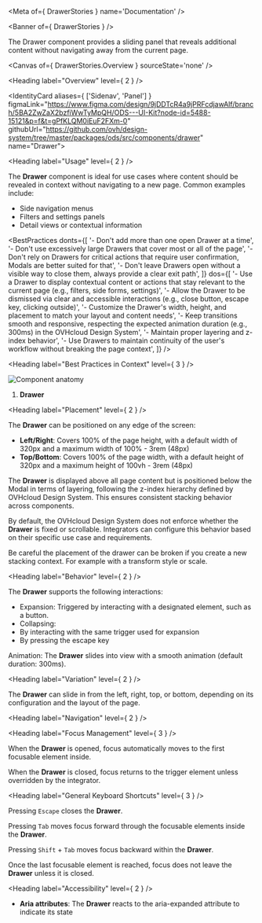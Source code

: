 
<Meta of={ DrawerStories } name='Documentation' />

<Banner of={ DrawerStories } />

The Drawer component provides a sliding panel that reveals additional content without navigating away from the current page.

<Canvas of={ DrawerStories.Overview } sourceState='none' />

<Heading label="Overview" level={ 2 } />

<IdentityCard aliases={ ['Sidenav', 'Panel'] }
              figmaLink="https://www.figma.com/design/9jDDTcR4a9jPRFcdjawAlf/branch/5BA2ZwZaX2bzfiWwTyMpQH/ODS---UI-Kit?node-id=5488-15121&p=f&t=gPfKLQM0iEuF2FXm-0"
              githubUrl="https://github.com/ovh/design-system/tree/master/packages/ods/src/components/drawer"
              name="Drawer">
</IdentityCard>

<Heading label="Usage" level={ 2 } />

The **Drawer** component is ideal for use cases where content should be revealed in context without navigating to a new page. Common examples include:

- Side navigation menus
- Filters and settings panels
- Detail views or contextual information

<BestPractices
  donts={[
    '- Don\'t add more than one open Drawer at a time',
    '- Don\'t use excessively large Drawers that cover most or all of the page',
    '- Don\'t rely on Drawers for critical actions that require user confirmation, Modals are better suited for that',
    '- Don\'t leave Drawers open without a visible way to close them, always provide a clear exit path',
  ]}
  dos={[
    '- Use a Drawer to display contextual content or actions that stay relevant to the current page (e.g., filters, side forms, settings)',
    '- Allow the Drawer to be dismissed via clear and accessible interactions (e.g., close button, escape key, clicking outside)',
    '- Customize the Drawer\'s width, height, and placement to match your layout and content needs',
    '- Keep transitions smooth and responsive, respecting the expected animation duration (e.g., 300ms) in the OVHcloud Design System',
    '- Maintain proper layering and z-index behavior',
    '- Use Drawers to maintain continuity of the user\'s workflow without breaking the page context',
  ]}
/>

<Heading label="Best Practices in Context" level={ 3 } />

![Component anatomy](components/drawer/anatomy.png "Component anatomy")

1. **Drawer**

<Heading label="Placement" level={ 2 } />

The **Drawer** can be positioned on any edge of the screen:

- **Left/Right**: Covers 100% of the page height, with a default width of 320px and a maximum width of 100% - 3rem (48px)
- **Top/Bottom**: Covers 100% of the page width, with a default height of 320px and a maximum height of 100vh - 3rem (48px)

The **Drawer** is displayed above all page content but is positioned below the Modal in terms of layering, following the z-index hierarchy defined by OVHcloud Design System. This ensures consistent stacking behavior across components.

By default, the OVHcloud Design System does not enforce whether the **Drawer** is fixed or scrollable. Integrators can configure this behavior based on their specific use case and requirements.

Be careful the placement of the drawer can be broken if you create a new <ExternalLink href="https://developer.mozilla.org/en-US/docs/Web/CSS/CSS_positioned_layout/Understanding_z-index/Stacking_context" target="_blank">stacking context</ExternalLink>.
For example with a transform style or scale.

<Heading label="Behavior" level={ 2 } />

The **Drawer** supports the following interactions:

- Expansion: Triggered by interacting with a designated element, such as a button.
- Collapsing:
- By interacting with the same trigger used for expansion
- By pressing the escape key

Animation: The **Drawer** slides into view with a smooth animation (default duration: 300ms).

<Heading label="Variation" level={ 2 } />

The **Drawer** can slide in from the left, right, top, or bottom, depending on its configuration and the layout of the page.

<Heading label="Navigation" level={ 2 } />

<Heading label="Focus Management" level={ 3 } />

When the **Drawer** is opened, focus automatically moves to the first focusable element inside.

When the **Drawer** is closed, focus returns to the trigger element unless overridden by the integrator.

<Heading label="General Keyboard Shortcuts" level={ 3 } />

Pressing `Escape` closes the **Drawer**.

Pressing `Tab` moves focus forward through the focusable elements inside the **Drawer**.

Pressing `Shift` + `Tab` moves focus backward within the **Drawer**.

Once the last focusable element is reached, focus does not leave the **Drawer** unless it is closed.

<Heading label="Accessibility" level={ 2 } />

- **Aria attributes**: The **Drawer** reacts to the aria-expanded attribute to indicate its state
